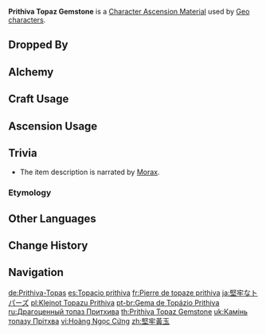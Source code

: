 {{Item Infobox
|id           = 104174
|image        = Item Prithiva Topaz Gemstone.png
|type         = Character Ascension Materials
|invCategory  = Character Development Items
|group        = Prithiva Topaz
|group2       = Ascension Gems
|quality      = 5
|description  = Character Ascension material.<br />"The currencies that flow through this land are my flesh and blood.<br />For thus did I become the guarantor of the people's hard work, wisdom, and future.<br />This is the trust I have placed in them. Betray it, and you taint my blood."
|source1      = Dropped by [[Normal Bosses]] and [[Weekly Bosses]] (Lv. 75+)
|source2      = [[Alchemy]] (AR 45+)
}}
'''Prithiva Topaz Gemstone''' is a [[Character Ascension Material]] used by [[Geo]] [[characters]].

==Dropped By==
{{Dropped By|level=75}}

==Alchemy==
{{Recipe
|type = Crafting
|Prithiva Topaz Chunk = 3
|Mora = 2,700
|sort = Prithiva Topaz Chunk;Mora
}}
{{Recipe
|type = Converting
|Agnidus Agate Gemstone = 1
|Dust of Azoth = 27
|sort = Agnidus Agate Gemstone;Dust of Azoth
}}
{{Recipe
|type = Converting
|Varunada Lazurite Gemstone = 1
|Dust of Azoth = 27
|sort = Varunada Lazurite Gemstone;Dust of Azoth
}}
{{Recipe
|type = Converting
|Nagadus Emerald Gemstone = 1
|Dust of Azoth = 27
|sort = Nagadus Emerald Gemstone;Dust of Azoth
}}
{{Recipe
|type = Converting
|Vajrada Amethyst Gemstone = 1
|Dust of Azoth = 27
|sort = Vajrada Amethyst Gemstone;Dust of Azoth
}}
{{Recipe
|type = Converting
|Vayuda Turquoise Gemstone = 1
|Dust of Azoth = 27
|sort = Vayuda Turquoise Gemstone;Dust of Azoth
}}
{{Recipe
|type = Converting
|Shivada Jade Gemstone = 1
|Dust of Azoth = 27
|sort = Shivada Jade Gemstone;Dust of Azoth
}}
==Craft Usage==
{{Craft Usage}}

==Ascension Usage==
{{Ascension Usage}}

==Trivia==
*The item description is narrated by [[Morax]].
===Etymology===
{{Transclude|Prithiva Topaz|Etymology}}

==Other Languages==
{{Other Languages
|en      = Prithiva Topaz Gemstone
|zhs     = 坚牢黄玉
|zhs_rm  = Jiānláo Huángyù
|zht     = 堅牢黃玉
|zht_rm  = Jiānláo Huángyù
|zh_tl   = Sturdy Topaz
|ja      = 堅牢なトパーズ
|ja_rm   = Kenrou na Topaazu
|ja_tl   = Sturdy Topaz
|ko      = 단단한 황옥
|ko_rm   = Dandanhan Hwang'ok
|ko_tl   = Solid Topaz
|es      = Topacio prithiva
|es_tl   = Prithiva Topaz
|fr      = Pierre de topaze prithiva
|fr_tl   = Prithiva Topaz Stone
|ru      = Драгоценный топаз Притхива
|ru_tl   = Precious Prithiva Topaz
|th      = Prithiva Topaz Gemstone
|vi      = Hoàng Ngọc Cứng
|vi_tl   = 
|de      = Prithiva-Topas
|de_tl   = Prithiva Topaz
|id      = Prithiva Topaz Gemstone
|pt      = Gema de Topázio Prithiva
|pt_tl   = 
|tr      = Prithiva Topazı Külçesi
|tr_tl   = 
|it      = Gemma di topazio Prithiva
|it_tl   = Prithiva Topaz Gem
}}

==Change History==
{{Change History|1.0}}

==Navigation==
{{Development Item Navbox|Character Ascension Materials}}

[[de:Prithiva-Topas]]
[[es:Topacio prithiva]]
[[fr:Pierre de topaze prithiva]]
[[ja:堅牢なトパーズ]]
[[pl:Klejnot Topazu Prithiva]]
[[pt-br:Gema de Topázio Prithiva]]
[[ru:Драгоценный топаз Притхива]]
[[th:Prithiva Topaz Gemstone]]
[[uk:Камінь топазу Прітхва]]
[[vi:Hoàng Ngọc Cứng]]
[[zh:堅牢黃玉]]